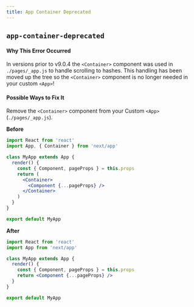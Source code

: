 ```yaml
---
title: App Container Deprecated
---
```


## `app-container-deprecated`

#### Why This Error Occurred

In versions prior to v9.0.4 the `<Container>` component was used in `./pages/_app.js` to handle scrolling to hashes.
This handling has been moved up the tree so the `<Container>` component is no longer needed in your custom `<App>`!

#### Possible Ways to Fix It

Remove the `<Container>` component from your Custom `<App>` (`./pages/_app.js`).

**Before**

```jsx filename="pages/_app.js"
import React from 'react'
import App, { Container } from 'next/app'

class MyApp extends App {
  render() {
    const { Component, pageProps } = this.props
    return (
      <Container>
        <Component {...pageProps} />
      </Container>
    )
  }
}

export default MyApp
```

**After**

```jsx filename="pages/_app.js"
import React from 'react'
import App from 'next/app'

class MyApp extends App {
  render() {
    const { Component, pageProps } = this.props
    return <Component {...pageProps} />
  }
}

export default MyApp
```

